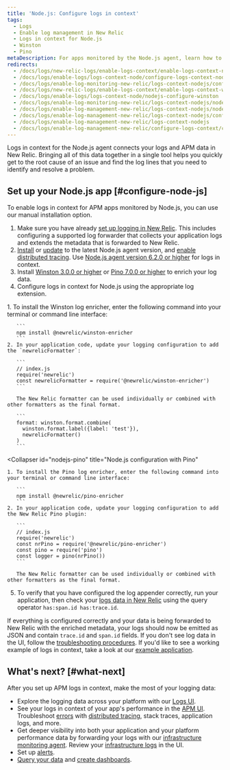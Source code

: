 ```yaml
---
title: 'Node.js: Configure logs in context'
tags:
  - Logs
  - Enable log management in New Relic
  - Logs in context for Node.js
  - Winston
  - Pino
metaDescription: For apps monitored by the Node.js agent, learn how to link log data with related data across the rest of the New Relic platform.
redirects:
  - /docs/logs/new-relic-logs/enable-logs-context/enable-logs-context-nodejs
  - /docs/logs/enable-logs/logs-context-node/configure-logs-context-node
  - /docs/logs/enable-log-monitoring-new-relic/logs-context-nodejs/configure-logs-context-nodejs
  - /docs/logs/new-relic-logs/enable-logs-context/enable-logs-context-winston
  - /docs/logs/enable-logs/logs-context-node/nodejs-configure-winston
  - /docs/logs/enable-log-monitoring-new-relic/logs-context-nodejs/nodejs-configure-winston
  - /docs/logs/enable-log-management-new-relic/logs-context-nodejs/nodejs-configure-winston
  - /docs/logs/enable-log-management-new-relic/logs-context-nodejs/configure-logs-context-nodejs
  - /docs/logs/enable-log-management-new-relic/logs-context-nodejs
  - /docs/logs/enable-log-management-new-relic/configure-logs-context/configure-logs-context-nodejs
---
```


Logs in context for the Node.js agent connects your logs and APM data in New Relic. Bringing all of this data together in a single tool helps you quickly get to the root cause of an issue and find the log lines that you need to identify and resolve a problem.

## Set up your Node.js app [#configure-node-js]

To enable logs in context for APM apps monitored by Node.js, you can use our manual installation option.

1. Make sure you have already [set up logging in New Relic](/docs/logs/enable-log-management-new-relic/enable-log-monitoring-new-relic/enable-log-management-new-relic/). This includes configuring a supported log forwarder that collects your application logs and extends the metadata that is forwarded to New Relic.
2. [Install](/docs/agents/nodejs-agent/installation-configuration/update-nodejs-agent/) or [update](/docs/agents/nodejs-agent/installation-configuration/update-nodejs-agent/) to the latest Node.js agent version, and [enable distributed tracing](/docs/distributed-tracing/enable-configure/quick-start/). Use [Node.js agent version 6.2.0 or higher](/docs/release-notes/agent-release-notes/nodejs-release-notes/) for logs in context.
3. Install [Winston 3.0.0 or higher](https://github.com/winstonjs/winston) or [Pino 7.0.0 or higher](https://github.com/pinojs/pino) to enrich your log data.
4. Configure logs in context for Node.js using the appropriate log extension.

<CollapserGroup>
  <Collapser
    id="nodejs-winston"
    title="Node.js configuration with Winston"
  >
    1. To install the Winston log enricher, enter the following command into your terminal or command line interface:

       ```
       npm install @newrelic/winston-enricher
       ```
    2. In your application code, update your logging configuration to add the `newrelicFormatter`:

       ```
       // index.js
       require('newrelic')
       const newrelicFormatter = require('@newrelic/winston-enricher')
       ```

       The New Relic formatter can be used individually or combined with other formatters as the final format.

       ```
       format: winston.format.combine(
         winston.format.label({label: 'test'}),
         newrelicFormatter()
       )
       ```
  </Collapser>

  <Collapser
    id="nodejs-pino"
    title="Node.js configuration with Pino"
  >
    1. To install the Pino log enricher, enter the following command into your terminal or command line interface:

       ```
       npm install @newrelic/pino-enricher
       ```
    2. In your application code, update your logging configuration to add the New Relic Pino plugin:

       ```
       // index.js
       require('newrelic')
       const nrPino = require('@newrelic/pino-enricher')
       const pino = require('pino')
       const logger = pino(nrPino())
       ```

       The New Relic formatter can be used individually or combined with other formatters as the final format.
  </Collapser>
</CollapserGroup>

5. To verify that you have configured the log appender correctly, run your application, then check your [logs data in New Relic](/docs/logs/log-management/ui-data/use-logs-ui/) using the query operator `has:span.id has:trace.id`.

If everything is configured correctly and your data is being forwarded to New Relic with the enriched metadata, your logs should now be emitted as JSON and contain `trace.id` and `span.id` fields. If you don't see log data in the UI, follow the [troubleshooting procedures](/docs/logs/log-management/troubleshooting/no-log-data-appears-ui/).  If you'd like to see a working example of logs in context, take a look at our [example application](https://github.com/newrelic/newrelic-node-examples/blob/main/logs-in-context/README.md).

## What's next? [#what-next]

After you set up APM logs in context, make the most of your logging data:

* Explore the logging data across your platform with our [Logs UI](/docs/logs/log-management/ui-data/use-logs-ui/).
* See your logs in context of your app's performance in the [APM UI](/docs/logs/log-management/ui-data/use-logs-ui/#links). Troubleshoot [errors](/docs/apm/apm-ui-pages/error-analytics/errors-page-find-fix-verify-problems/) with [distributed tracing](/docs/apm/distributed-tracing/ui-data/understand-use-distributed-tracing-data), stack traces, application logs, and more.
* Get deeper visibility into both your application and your platform performance data by forwarding your logs with our [infrastructure monitoring agent](/docs/logs/enable-log-management-new-relic/enable-log-monitoring-new-relic/forward-your-logs-using-infrastructure-agent/). Review your [infrastructure logs](/docs/logs/log-management/ui-data/use-logs-ui/#links) in the UI.
* Set up [alerts](/docs/alerts-applied-intelligence/new-relic-alerts/alert-conditions/create-alert-conditions/).
* [Query your data](/docs/query-your-data/explore-query-data/get-started/introduction-querying-new-relic-data/) and [create dashboards](/docs/query-your-data/explore-query-data/dashboards/introduction-dashboards/).
